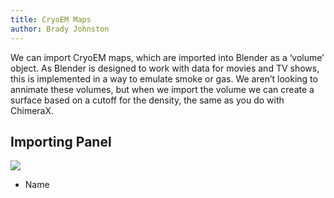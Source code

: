 ```yaml
---
title: CryoEM Maps
author: Brady Johnston
---
```


We can import CryoEM maps, which are imported into Blender as a 'volume' object. As Blender is designed to work with data for movies and TV shows, this is implemented in a way to emulate smoke or gas. We aren't looking to annimate these volumes, but when we import the volume we can create a surface based on a cutoff for the density, the same as you do with ChimeraX.

## Importing Panel

![](https://imgur.com/EcrtE3N)

- Name